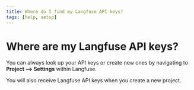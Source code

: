 ```yaml
---
title: Where do I find my Langfuse API keys?
tags: [help, setup]
---
```


# Where are my Langfuse API keys?

You can always look up your API keys or create new ones by navigating to **Project --> Settings** within Langfuse.

You will also receive Langfuse API keys when you create a new project.

